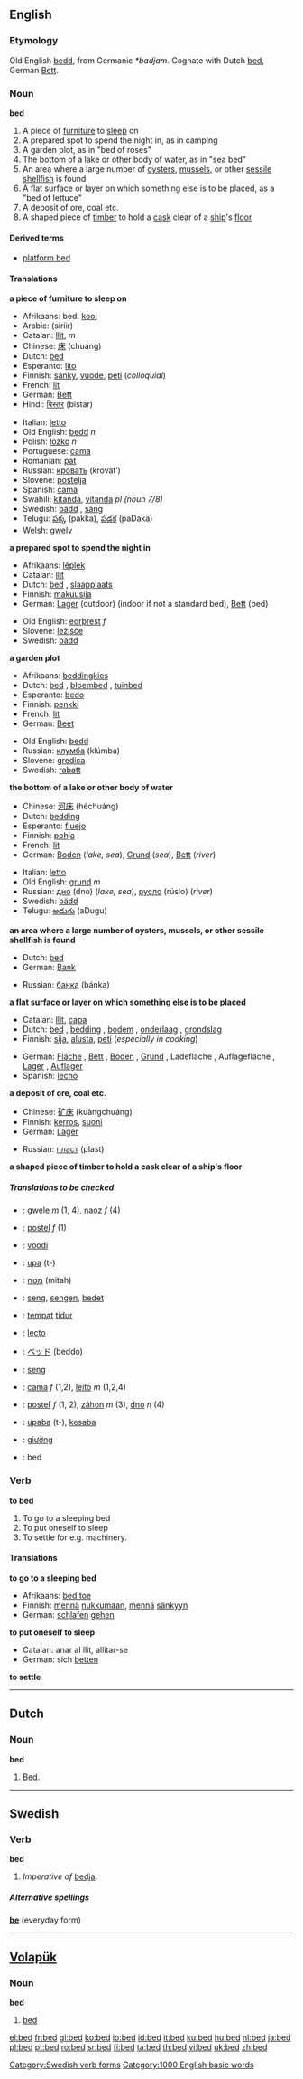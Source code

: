 ==English==

{{rank|copyright|4|late|529|bed|living|view|although}}

===Etymology===
Old English [[bedd]], from Germanic ''*badjam''.  Cognate with Dutch [[bed#Dutch|bed]], German [[Bett]].

===Noun===
'''bed'''

# A piece of [[furniture]] to [[sleep]] on
# A prepared spot to spend the night in, as in camping
# A garden plot, as in "bed of roses"
# The bottom of a lake or other body of water, as in "sea bed"
# An area where a large number of [[oyster]]s, [[mussel]]s, or other [[sessile]] [[shellfish]] is found
# A flat surface or layer on which something else is to be placed, as a "bed of lettuce"
# A deposit of ore, coal etc.
# A shaped piece of [[timber]] to hold a [[cask]] clear of a [[ship]]'s [[floor]]

====Derived terms====
* [[platform bed]]

====Translations====
'''a piece of furniture to sleep on'''
{{top}}
*Afrikaans: bed. [[kooi]]
*Arabic: {{ARchar|[[سرير]]}} (siriir)
*Catalan: [[llit]], ''m''
*Chinese: [[床]] (chuáng)
*Dutch: [[#Dutch|bed]] {{n}}
*Esperanto: [[lito]]
*Finnish: [[sänky]], [[vuode]], [[peti]] (''colloquial'')
*French: [[lit]] {{m}}
*German: [[Bett]] {{n}}
*Hindi: [[बिस्तर]] (bistar)
{{mid}}
*Italian: [[letto]] {{m}}
*Old English: [[bedd]] ''n''
*Polish: [[łóżko]] ''n''
*Portuguese: [[cama]]
*Romanian: [[pat]] {{n}}
*Russian: [[кровать]] (krovat’) {{f}}
*Slovene: [[postelja]] {{f}}
*Spanish: [[cama]]
*Swahili: [[kitanda]], [[vitanda]] ''pl (noun 7/8)''
*Swedish: [[bädd]] {{c}}, [[säng]] {{c}}
*Telugu: [[పక్క]] (pakka), [[పడక]] (paDaka)
*Welsh: [[gwely]]
{{bottom}}

'''a prepared spot to spend the night in'''
{{top}}
*Afrikaans: [[lêplek]] 
*Catalan: [[llit]]
*Dutch: [[#Dutch|bed]] {{n}}, [[slaapplaats]] {{f}}
*Finnish: [[makuusija]]
*German: [[Lager]] {{n}} (outdoor) (indoor if not a standard bed), [[Bett]] {{m}} (bed)
{{mid}}
*Old English: [[eorþrest]] ''f''
*Slovene: [[ležišče]] {{n}}
*Swedish: [[bädd]] {{c}} 
{{bottom}}

'''a garden plot'''
{{top}}
*Afrikaans: [[beddingkie]]s
*Dutch: [[#Dutch|bed]] {{n}}, [[bloembed]] {{n}}, [[tuinbed]] {{n}}
*Esperanto: [[bedo]]
*Finnish: [[penkki]]
*French: [[lit]] {{m}}
*German: [[Beet]] {{n}}
{{mid}}
*Old English: [[bedd]]
*Russian: [[клумба]] (klúmba) {{f}}
*Slovene: [[gredica]] {{f}}
*Swedish: [[rabatt]] {{c}}
{{bottom}}

'''the bottom of a lake or other body of water'''
{{top}}
*Chinese: [[河床]] (héchuáng)
*Dutch: [[bedding]] {{f}}
*Esperanto: [[fluejo]]
*Finnish: [[pohja]]
*French: [[lit]] {{m}}
*German: [[Boden]] {{m}} (''lake, sea''), [[Grund]] {{m}} (''sea''), [[Bett]] {{n}} (''river'')
{{mid}}
*Italian: [[letto]] {{m}}
*Old English: [[grund]] ''m''
*Russian: [[дно]] (dno) {{n}} (''lake, sea''), [[русло]] (rúslo) {{n}} (''river'')
*Swedish: [[bädd]] {{c}}
*Telugu: [[అడుగు]] (aDugu)
{{bottom}}

'''an area where a large number of oysters, mussels, or other sessile shellfish is found'''
{{top}}
*Dutch: [[#Dutch|bed]] {{n}}
*German: [[Bank]] {{f}}
{{mid}}
*Russian: [[банка]] (bánka) {{f}}
{{bottom}}

'''a flat surface or layer on which something else is to be placed'''
{{top}}
*Catalan: [[llit]], [[capa]]
*Dutch: [[#Dutch|bed]] {{n}}, [[bedding]] {{f}}, [[bodem]] {{m}}, [[onderlaag]] {{f}}, [[grondslag]] {{m}}
*Finnish: [[sija]], [[alusta]], [[peti]] (''especially in cooking'')
{{mid}}
*German: [[Fläche]] {{f}}, [[Bett]] {{m}}, [[Boden]] {{m}}, [[Grund]] {{m}},  Ladefläche {{f}}, Auflagefläche {{f}}, [[Lager]] {{n}}, [[Auflager]] {{n}}
*Spanish: [[lecho]]
{{bottom}}

'''a deposit of ore, coal etc.'''
{{top}}
*Chinese: [[矿床]] (kuàngchuáng)
*Finnish: [[kerros]], [[suoni]]
*German: [[Lager]] {{n}}
{{mid}}
*Russian: [[пласт]] (plast) {{m}}
{{bottom}}

'''a shaped piece of timber to hold a cask clear of a ship's floor'''
{{top}}

{{mid}}

{{bottom}}

=====Translations to be checked=====
<!--Remove this section once all of the translations below have been moved into the tables above.-->
{{checktrans}}

*{{ttbc|Breton}}: [[gwele]] ''m'' (1, 4), [[naoz]] ''f'' (4)
*{{ttbc|Czech}}: [[postel]] ''f'' (1)
*{{ttbc|Estonian}}: [[voodi]]
*{{ttbc|Guaraní}}: [[upa]] (t-)
*{{ttbc|Hebrew}}: [[מטה]] (mitah)
*{{ttbc|Icelandic}}: [[seng]], [[sengen]], [[bedet]] 
*{{ttbc|Indonesian}}: [[tempat]] [[tidur]]
*{{ttbc|Interlingua}}: [[lecto]]
*{{ttbc|Japanese}}: [[ベッド]] (beddo)
*{{ttbc|Norwegian}}: [[seng]] {{c}}
*{{ttbc|Portuguese}}: [[cama]] ''f'' (1,2), [[leito]] ''m'' (1,2,4)
*{{ttbc|Slovak}}: [[posteľ]] ''f'' (1, 2), [[záhon]] ''m'' (3), [[dno]] ''n'' (4)
*{{ttbc|Tupinambá}}: [[upaba]] (t-), [[kesaba]]
*{{ttbc|Vietnamese}}: [[giường]]
*{{ttbc|Volapük}}: bed

===Verb===
'''to bed'''

# To go to a sleeping bed
# To put oneself to sleep
# To settle for e.g. machinery.

====Translations====
'''to go to a sleeping bed'''
{{top}}
*Afrikaans: [[bed toe]]
*Finnish: [[mennä]] [[nukkua|nukkumaan]], [[mennä]] [[sänky]]yn
*German: [[schlafen]] [[gehen]]
{{mid}}

{{bottom}}

'''to put oneself to sleep'''
{{top}}
*Catalan: anar al llit, allitar-se
*German: sich [[betten]]
{{mid}}

{{bottom}}


'''to settle'''
{{top}}

{{mid}}

{{bottom}}
----

==Dutch==

===Noun===
{{nl-noun|bedden|bedje}}
'''bed''' {{n}}
# [[#English|Bed]].

----

==Swedish==

===Verb===
'''bed''' 
# ''Imperative of'' [[bedja]].

=====Alternative spellings=====
'''[[be]]''' (everyday form)
[[Category:Swedish verb forms]]

----
==[[Volapük]]==

===Noun===
'''bed'''

# [[#English|bed]]


[[Category:1000 English basic words]]

{{TOW}}

[[el:bed]]
[[fr:bed]]
[[gl:bed]]
[[ko:bed]]
[[io:bed]]
[[id:bed]]
[[it:bed]]
[[ku:bed]]
[[hu:bed]]
[[nl:bed]]
[[ja:bed]]
[[pl:bed]]
[[pt:bed]]
[[ro:bed]]
[[sr:bed]]
[[fi:bed]]
[[ta:bed]]
[[th:bed]]
[[vi:bed]]
[[uk:bed]]
[[zh:bed]]